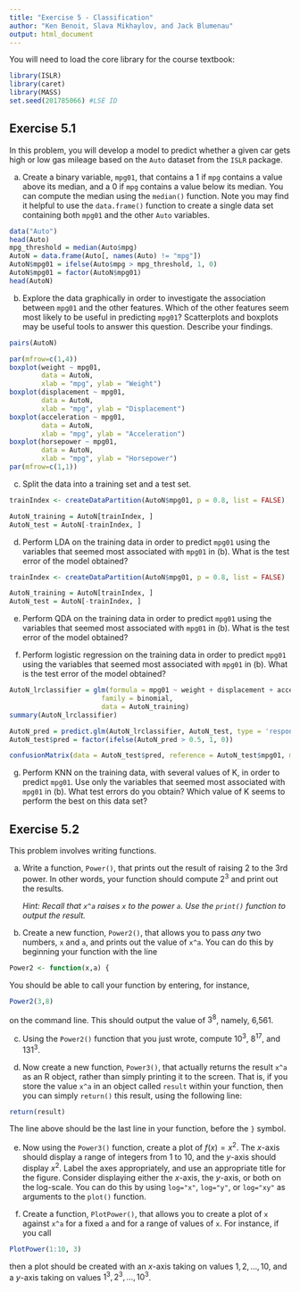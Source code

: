 ```yaml
---
title: "Exercise 5 - Classification"
author: "Ken Benoit, Slava Mikhaylov, and Jack Blumenau"
output: html_document
---
```


You will need to load the core library for the course textbook:
```r
library(ISLR)
library(caret)
library(MASS)
set.seed(201785066) #LSE ID
```


## Exercise 5.1

In this problem, you will develop a model to predict whether a given car gets high or low gas mileage based on the `Auto` dataset from the `ISLR` package.

(a) Create a binary variable, `mpg01`, that contains a 1 if `mpg` contains a value above its median, and a 0 if `mpg` contains a value below its median. You can compute the median using the `median()` function. Note you may find it helpful to use the `data.frame()` function to create a single data set containing both `mpg01` and the other `Auto` variables.

```r
data("Auto")
head(Auto)
mpg_threshold = median(Auto$mpg)
AutoN = data.frame(Auto[, names(Auto) != "mpg"])
AutoN$mpg01 = ifelse(Auto$mpg > mpg_threshold, 1, 0)
AutoN$mpg01 = factor(AutoN$mpg01)
head(AutoN)
```

(b) Explore the data graphically in order to investigate the association between `mpg01` and the other features. Which of the other features seem most likely to be useful in predicting `mpg01`? Scatterplots and boxplots may be useful tools to answer this question. Describe your findings.

```r
pairs(AutoN)

par(mfrow=c(1,4))
boxplot(weight ~ mpg01,
        data = AutoN,
        xlab = "mpg", ylab = "Weight")
boxplot(displacement ~ mpg01,
        data = AutoN,
        xlab = "mpg", ylab = "Displacement")
boxplot(acceleration ~ mpg01,
        data = AutoN,
        xlab = "mpg", ylab = "Acceleration")
boxplot(horsepower ~ mpg01,
        data = AutoN,
        xlab = "mpg", ylab = "Horsepower")
par(mfrow=c(1,1))
```

(c) Split the data into a training set and a test set.

```r
trainIndex <- createDataPartition(AutoN$mpg01, p = 0.8, list = FALSE)

AutoN_training = AutoN[trainIndex, ]
AutoN_test = AutoN[-trainIndex, ]
```

(d) Perform LDA on the training data in order to predict `mpg01` using the variables that seemed most associated with `mpg01` in (b). What is the test error of the model obtained?

```r
trainIndex <- createDataPartition(AutoN$mpg01, p = 0.8, list = FALSE)

AutoN_training = AutoN[trainIndex, ]
AutoN_test = AutoN[-trainIndex, ]
```

(e) Perform QDA on the training data in order to predict `mpg01` using the variables that seemed most associated with `mpg01` in (b). What is the test error of the model obtained?

(f) Perform logistic regression on the training data in order to predict `mpg01` using the variables that seemed most associated with `mpg01` in (b). What is the test error of the model obtained?

```r
AutoN_lrclassifier = glm(formula = mpg01 ~ weight + displacement + acceleration + horsepower,
                       family = binomial,
                       data = AutoN_training)
summary(AutoN_lrclassifier)

AutoN_pred = predict.glm(AutoN_lrclassifier, AutoN_test, type = 'response')
AutoN_test$pred = factor(ifelse(AutoN_pred > 0.5, 1, 0))

confusionMatrix(data = AutoN_test$pred, reference = AutoN_test$mpg01, mode = 'everything')
```

(g) Perform KNN on the training data, with several values of K, in order to predict `mpg01`. Use only the variables that seemed most associated with `mpg01` in (b). What test errors do you obtain? Which value of K seems to perform the best on this data set?


## Exercise 5.2

This problem involves writing functions.

(a) Write a function, `Power()`, that prints out the result of raising 2 to the 3rd power. In other words, your function should compute $2^3$ and print out the results.

    *Hint: Recall that `x^a` raises `x` to the power `a`. Use the `print()` function to output the result.*

(b) Create a new function, `Power2()`, that allows you to pass *any* two numbers, `x` and `a`, and prints out the value of `x^a`. You can do this by beginning your function with the line
```r
Power2 <- function(x,a) {
```
You should be able to call your function by entering, for instance,
```r
Power2(3,8)
```
on the command line. This should output the value of $3^8$, namely, 6,561.

(c) Using the `Power2()` function that you just wrote, compute $10^3$, $8^{17}$, and $131^3$.

(d) Now create a new function, `Power3()`, that actually returns the result `x^a` as an R object, rather than simply printing it to the screen. That is, if you store the value `x^a` in an object called `result` within your function, then you can simply `return()` this result, using the following line:

```r
return(result)
```

The line above should be the last line in your function, before the `}` symbol.

(e) Now using the `Power3()` function, create a plot of $f(x) = x^2$. The $x$-axis should display a range of integers from 1 to 10, and the $y$-axis should display $x^2$. Label the axes appropriately, and use an appropriate title for the figure. Consider displaying either the $x$-axis, the $y$-axis, or both on the log-scale. You can do this by using `log="x"`, `log="y"`, or `log="xy"` as arguments to the `plot()` function.

(f) Create a function, `PlotPower()`, that allows you to create a plot of `x` against `x^a` for a fixed `a` and for a range of values of `x`. For instance, if you call
```r
PlotPower(1:10, 3)
```
then a plot should be created with an $x$-axis taking on values $1,2,\dots ,10$, and a $y$-axis taking on values $1^3,2^3,\dots ,10^3$.
